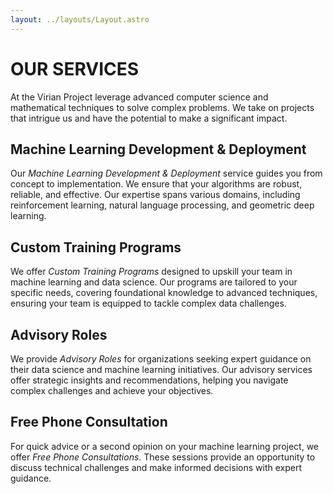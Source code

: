 ```yaml
---
layout: ../layouts/Layout.astro
---
```


<style>
  {`
  p {
  text-align: justify;
  text-align-last: center;
  width: 700px;
  max-width: 90%;
  }

  h1, h2, h3, h4, h5, h6 {
  padding: 10vh 0 5vh 0;
  text-transform: uppercase;
width: 700px;
    max-width: 90%;
    margin: 0 auto;
  }
`}
</style>

>

# OUR SERVICES

At the Virian Project leverage advanced computer science and mathematical techniques to solve complex problems.
We take on projects that intrigue us and have the potential to make a significant impact.

## Machine Learning Development & Deployment

Our _Machine Learning Development & Deployment_ service guides you from concept to implementation. We ensure that your algorithms are robust, reliable, and effective. Our expertise spans various domains, including reinforcement learning, natural language processing, and geometric deep learning.

## Custom Training Programs

We offer _Custom Training Programs_ designed to upskill your team in machine learning and data science.
Our programs are tailored to your specific needs, covering foundational knowledge to advanced techniques,
ensuring your team is equipped to tackle complex data challenges.

## Advisory Roles

We provide _Advisory Roles_ for organizations seeking expert guidance on their data science and machine learning initiatives.
Our advisory services offer strategic insights and recommendations, helping you navigate complex challenges and achieve your objectives.

## Free Phone Consultation

For quick advice or a second opinion on your machine learning project, we offer _Free Phone Consultations_. These sessions provide an opportunity to discuss technical challenges and make informed decisions with expert guidance.

